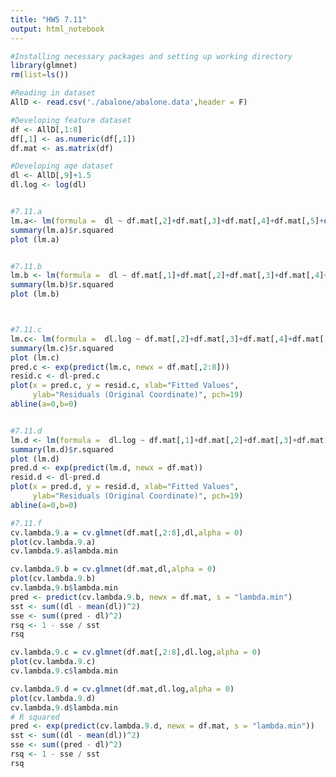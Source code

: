 ```yaml
---
title: "HW5 7.11"
output: html_notebook
---
```



```r
#Installing necessary packages and setting up working directory
library(glmnet)
rm(list=ls())

#Reading in dataset 
AllD <- read.csv('./abalone/abalone.data',header = F)

#Developing feature dataset
df <- AllD[,1:8] 
df[,1] <- as.numeric(df[,1])
df.mat <- as.matrix(df)

#Developing age dataset
dl <- AllD[,9]+1.5
dl.log <- log(dl)


#7.11.a
lm.a<- lm(formula =  dl ~ df.mat[,2]+df.mat[,3]+df.mat[,4]+df.mat[,5]+df.mat[,6]+df.mat[,7]+df.mat[,8])
summary(lm.a)$r.squared
plot (lm.a)



```

```r
#7.11.b
lm.b <- lm(formula =  dl ~ df.mat[,1]+df.mat[,2]+df.mat[,3]+df.mat[,4]+df.mat[,5]+df.mat[,6]+df.mat[,7]+df.mat[,8])
summary(lm.b)$r.squared
plot (lm.b)




```

```r
#7.11.c
lm.c<- lm(formula =  dl.log ~ df.mat[,2]+df.mat[,3]+df.mat[,4]+df.mat[,5]+df.mat[,6]+df.mat[,7]+df.mat[,8])
summary(lm.c)$r.squared
plot (lm.c)
pred.c <- exp(predict(lm.c, newx = df.mat[,2:8]))
resid.c <- dl-pred.c
plot(x = pred.c, y = resid.c, xlab="Fitted Values", 
     ylab="Residuals (Original Coordinate)", pch=19)
abline(a=0,b=0)



```

```r
#7.11.d
lm.d <- lm(formula =  dl.log ~ df.mat[,1]+df.mat[,2]+df.mat[,3]+df.mat[,4]+df.mat[,5]+df.mat[,6]+df.mat[,7]+df.mat[,8])
summary(lm.d)$r.squared
plot (lm.d)
pred.d <- exp(predict(lm.d, newx = df.mat))
resid.d <- dl-pred.d
plot(x = pred.d, y = resid.d, xlab="Fitted Values", 
     ylab="Residuals (Original Coordinate)", pch=19)
abline(a=0,b=0)


```

```r

#7.11.f
cv.lambda.9.a = cv.glmnet(df.mat[,2:8],dl,alpha = 0)
plot(cv.lambda.9.a)
cv.lambda.9.a$lambda.min

cv.lambda.9.b = cv.glmnet(df.mat,dl,alpha = 0)
plot(cv.lambda.9.b)
cv.lambda.9.b$lambda.min
pred <- predict(cv.lambda.9.b, newx = df.mat, s = "lambda.min")
sst <- sum((dl - mean(dl))^2)
sse <- sum((pred - dl)^2)
rsq <- 1 - sse / sst
rsq

cv.lambda.9.c = cv.glmnet(df.mat[,2:8],dl.log,alpha = 0)
plot(cv.lambda.9.c)
cv.lambda.9.c$lambda.min

cv.lambda.9.d = cv.glmnet(df.mat,dl.log,alpha = 0)
plot(cv.lambda.9.d)
cv.lambda.9.d$lambda.min
# R squared
pred <- exp(predict(cv.lambda.9.d, newx = df.mat, s = "lambda.min"))
sst <- sum((dl - mean(dl))^2)
sse <- sum((pred - dl)^2)
rsq <- 1 - sse / sst
rsq
```

